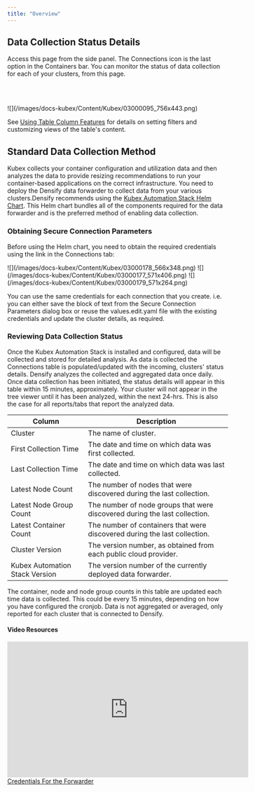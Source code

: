 ```yaml
---
title: "Overview"
---
```


## Data Collection Status Details

<InlineImageWithText src="/images/docs-kubex/Content/Kubex/03000109_64x59.png">
Access this page from the side panel. The Connections icon is the last option in the Containers bar. 
You can monitor the status of data collection for each of your clusters, from this page. 
</InlineImageWithText>

<br/><br/>


<Frame caption="Figure: Data Collection Status Page">
![](/images/docs-kubex/Content/Kubex/03000095_756x443.png)
</Frame>



See [Using Table Column Features](/docs-kubex/Content/Kubex/Using_Table_Column_Features) for details on setting filters and customizing views of the table's content.

## Standard Data Collection Method

Kubex collects your container configuration and utilization data and then analyzes the data to provide resizing recommendations to run your container-based applications on the correct infrastructure.
You need to deploy the Densify data forwarder to collect data from your various clusters.Densify recommends using the [Kubex Automation Stack Helm Chart](https://github.com/densify-dev/helm-charts/tree/master/charts/kubex-automation-stack). This Helm chart bundles all of the components required for the data forwarder and is the preferred method of enabling data collection.

### Obtaining Secure Connection Parameters

Before using the Helm chart, you need to obtain the required credentials using the link in the Connections tab:


<Frame caption="Figure: Obtaining Secure Connection Parameters">
![](/images/docs-kubex/Content/Kubex/03000178_566x348.png)
</Frame>




<Frame caption="Figure: Copy Secure Connection Parameters">
![](/images/docs-kubex/Content/Kubex/03000177_571x406.png)
</Frame>




<Frame caption="Figure: Paste Connection Parameters into values.edit.yaml">
![](/images/docs-kubex/Content/Kubex/03000179_571x264.png)
</Frame>


You can use the same credentials for each connection that you create. i.e. you can either save the block of text from the Secure Connection Parameters dialog box or reuse the values.edit.yaml file with the existing credentials and update the cluster details, as required.

### Reviewing Data Collection Status

Once the Kubex Automation Stack is installed and configured, data will be collected and stored for detailed analysis. As data is collected the Connections table is populated/updated with the incoming, clusters' status details.
Densify analyzes the collected and aggregated data once daily. Once data collection has been initiated, the status details will appear in this table within 15 minutes, approximately. Your cluster will not appear in the tree viewer until it has been analyzed, within the next 24-hrs. This is also the case for all reports/tabs that report the analyzed data.



<Accordion title="Table: Connections Table">
<table>
<thead>
<tr>
<th>
Column
</th>
<th>
Description
</th>
</tr>
</thead>
<tbody>
<tr>
<td>
Cluster
</td>
<td>
The name of cluster.
</td>
</tr>
<tr>
<td>
First Collection Time
</td>
<td>
The date and time on which data was first collected.
</td>
</tr>
<tr>
<td>
Last Collection Time
</td>
<td>
The date and time on which data was last collected.
</td>
</tr>
<tr>
<td>
Latest Node Count
</td>
<td>
The number of nodes that were discovered during the last collection.
</td>
</tr>
<tr>
<td>
Latest Node Group Count
</td>
<td>
The number of node groups that were discovered during the last collection.
</td>
</tr>
<tr>
<td>
Latest Container Count
</td>
<td>
The number of containers that were discovered during the last collection.
</td>
</tr>
<tr>
<td>
Cluster Version
</td>
<td>
The version number, as obtained from each public cloud provider.
</td>
</tr>
<tr>
<td>
Kubex Automation Stack Version
</td>
<td>
The version number of the currently deployed data forwarder.
</td>
</tr>
</tbody>
</table>
</Accordion>




The container, node and node group counts in this table are updated each time data is collected. This could be every 15 minutes, depending on how you have configured the cronjob.
Data is not aggregated or averaged, only reported for each cluster that is connected to Densify.
#### Video Resources
<AccordionGroup>
<Accordion title="Credentials For the Forwarder">
<iframe frameborder="0" height="310" src="https://player.vimeo.com/video/1072244370?badge=0&amp;autopause=0&amp;player_id=0&amp;app_id=58479" width="550"></iframe>
<a href="https://player.vimeo.com/video/1072244370?badge=0&amp;autopause=0&amp;player_id=0&amp;app_id=58479" target='_blank'>Credentials For the Forwarder</a>
</Accordion>

</AccordionGroup>